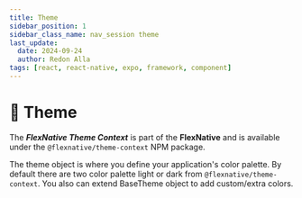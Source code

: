 ```yaml
---
title: Theme
sidebar_position: 1
sidebar_class_name: nav_session theme
last_update:
  date: 2024-09-24
  author: Redon Alla
tags: [react, react-native, expo, framework, component]
---
```



# 🎨 Theme

The ***FlexNative Theme Context*** is part of the **FlexNative** and is available under the `@flexnative/theme-context` NPM package.

The theme object is where you define your application's color palette.
By default there are two color palette light or dark from `@flexnative/theme-context`.
You also can extend BaseTheme object to add custom/extra colors.


<Installation title="FlexNative Local Storage" name='@flexnative/theme-contex' />

<br />
<br />

<DocCardList />
